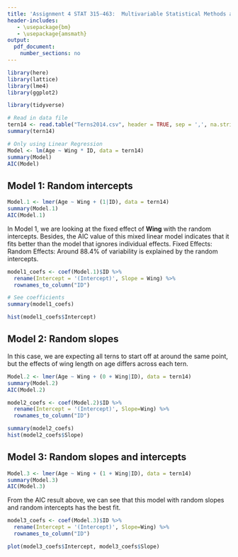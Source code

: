 ```yaml
---
title: 'Assignment 4 STAT 315-463:  Multivariable Statistical Methods and Applications'
header-includes:
   - \usepackage{bm}
   - \usepackage{amsmath}
output: 
  pdf_document:
    number_sections: no
---
```


```r
library(here)
library(lattice)
library(lme4)
library(ggplot2)

library(tidyverse)
```



```r
# Read in data file
tern14 <- read.table("Terns2014.csv", header = TRUE, sep = ',', na.strings = "na")
summary(tern14)
```

```r
# Only using Linear Regression
Model <- lm(Age ~ Wing * ID, data = tern14)
summary(Model)
AIC(Model)
```

## Model 1: Random intercepts

```r
Model.1 <- lmer(Age ~ Wing + (1|ID), data = tern14)
summary(Model.1)
AIC(Model.1)
```

In Model 1, we are looking at the fixed effect of **Wing** with the random intercepts.
Besides, the AIC value of this mixed linear model indicates that it fits better than the model that ignores individual effects. 
Fixed Effects:
Random Effects: Around 88.4\% of variability is explained by the random intercepts.


```r
model1_coefs <- coef(Model.1)$ID %>%
  rename(Intercept = '(Intercept)', Slope = Wing) %>%
  rownames_to_column("ID")

# See coefficients
summary(model1_coefs)

hist(model1_coefs$Intercept)
```

## Model 2: Random slopes

In this case, we are expecting all terns to start off at around the same point, but the effects of wing length on age differs across each tern.

```r
Model.2 <- lmer(Age ~ Wing + (0 + Wing|ID), data = tern14)
summary(Model.2)
AIC(Model.2)
```

```r
model2_coefs <- coef(Model.2)$ID %>%
  rename(Intercept = '(Intercept)', Slope=Wing) %>%
  rownames_to_column("ID")

summary(model2_coefs)
hist(model2_coefs$Slope)
```

## Model 3: Random slopes and intercepts

```r
Model.3 <- lmer(Age ~ Wing + (1 + Wing|ID), data = tern14)
summary(Model.3)
AIC(Model.3)
```

From the AIC result above, we can see that this model with random slopes and random intercepts has the best fit.
```r
model3_coefs <- coef(Model.3)$ID %>%
  rename(Intercept = '(Intercept)', Slope=Wing) %>%
  rownames_to_column("ID")

plot(model3_coefs$Intercept, model3_coefs$Slope)
```

